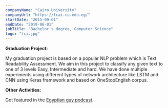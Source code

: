 ```yaml
---
companyName: "Cairo University"
companyUrl: "https://fcai.cu.edu.eg/"
startDate: "2015-09-01"
endDate: "2019-06-01"
jobTitle: "Bachelor's degree, Computer Science"
logo: "fci.jpg"
---
```

__Graduation Project:__

My graduation project is based on a popular NLP problem which is Text Readability Assessment. We aim in this project to classify any given text to one of 3 levels Easy, Intermediate and hard. We have done multiple experiments using different types of network architecture like LSTM and CNN using Keras framework and based on OneStopEnglish corpus.

__Other Activities:__

Got featured in the [Egyptian guy podcast](https://podcasters.spotify.com/pod/show/refaie/episodes/Machine-Learning-w-Mohamed-Sayed-e5cb6p/a-anfuep).
